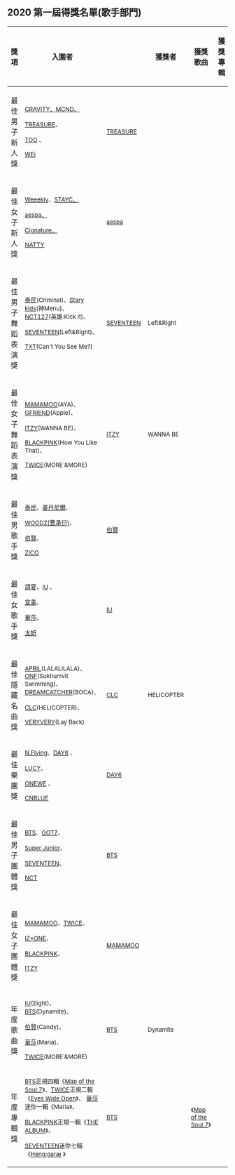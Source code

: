 {{Multiple issues|
{{Notability Unreferenced|time=2020-12-24T05:12:31+00:00}}
{{Unreferenced|time=2020-12-24T05:12:31+00:00}}
}}
== 2020 第一屆得獎名單(歌手部門) ==
{| class="wikitable"
|+
!獎項
!入圍者
! rowspan="13" |
!獲獎者
!獲獎歌曲
!獲獎專輯
|-
!最佳男子新人獎
|<small>[[CRAVITY|CRAVITY、]]</small><small>[[MCND_(男子組合)|MCND、]]</small>

<small>[[Treasure_(組合)|TREASURE]]、</small>

<small>[[TOO|TOO]] 、</small>

<small>[[WEi|WEi]]</small>
|<small>[[Treasure_(組合)|TREASURE]]</small>
! rowspan="2" |
! rowspan="11" |
|-
!最佳女子新人獎
|<small>[[Weeekly|Weeekly]]、</small><small>[[STAYC|STAYC、]]</small>

<small>[[Aespa|aespa、]]</small>

<small>[[Cignature|Cignature、]]</small>

<small>[[NATTY|NATTY]]</small>
|  <small>[[aespa|aespa]]</small>
|-
!最佳男子舞蹈表演獎
|<small>[[泰民|泰民]](Criminal)、</small><small>[[Stray_Kids|Stary kids]](神Menu)、</small> 
<small>[[NCT_127|NCT127]](英雄:Kick it)、</small>

<small>[[Seventeen_(組合)|SEVENTEEN]](Left&Right)、</small>

<small>[[TXT_(組合)|TXT]](Can't You See Me?)</small>
|<small>[[Seventeen_(組合)|SEVENTEEN]]</small>
|<small>Left&Right</small>
|-
!最佳女子舞蹈表演獎
|<small>[[MAMAMOO|MAMAMOO]](AYA)、</small><small>[[GFRIEND|GFRIEND]](Apple)、</small>

<small>[[ITZY|ITZY]](WANNA BE)、</small>

<small>[[BLACKPINK|BLACKPINK]](How You Like That)、</small>

<small>[[TWICE|TWICE]](MORE˙&MORE)</small>
|<small>[[ITZY|ITZY]]</small>
|<small>WANNA BE</small>
|-
!最佳男歌手獎
|[[泰民|<small>泰民</small>]]<small>、</small><small>[[姜丹尼爾|姜丹尼爾]]、</small>

<small>[[曹承衍|WOODZ(曹承衍)]]、</small>

<small>[[伯賢|伯賢]]、</small>

<small>[[Zico_(歌手)|ZICO]]</small>
|<small>[[伯賢|伯賢]]</small>
! rowspan="2" |
|-
!最佳女歌手獎
|[[請夏|<small>請夏</small>]]<small>、</small><small>[[IU_(歌手)|IU]] 、</small>

<small>[[宣美|宣美]]、</small>

<small>[[華莎|華莎]]、</small>

<small>[[太妍|太妍]]</small>
|[[IU_(歌手)|<small>IU</small>]]
|-
!最佳隱藏名曲獎
|<small>[[APRIL_(女子團體)|APRIL]](LALALILALA)、</small><small>[[ONF|ONF]](Sukhumvit Swimming)、</small>
<small>[[Dreamcatcher|DREAMCATCHER]](BOCA)、</small>

<small>[[CLC|CLC]](HELICOPTER)、</small>

<small>[[VERIVERY|VERYVERY]](Lay Back)</small>
|<small>[[CLC|CLC]]</small>
|<small>HELICOPTER</small>
|-
!最佳樂團獎
|<small>[[N.Flying|N.Flying]]、</small><small>[[DAY6|DAY6]] 、</small>

<small>[[LUCY_(樂團)|LUCY]]、</small>

<small>[[ONEWE|ONEWE]] 、</small>

<small>[[CNBLUE|CNBLUE]]</small>
|<small>[[DAY6|DAY6]]</small>
! rowspan="3" |
|-
!最佳男子團體獎
|[[防彈少年團|<small>BTS</small>]]<small>、</small><small>[[GOT7|GOT7]]、</small>

<small>[[Super_Junior|Super Junior]]、</small>

<small>[[Seventeen_(組合)|SEVENTEEN]]、</small>

<small>[[NCT|NCT]]</small>
|[[防彈少年團|<small>BTS</small>]]
|-
!最佳女子團體獎
|<small>[[MAMAMOO|MAMAMOO]]、</small><small>[[TWICE|TWICE]]、</small>

<small>[[IZ*ONE|IZ*ONE]]、</small>

<small>[[BLACKPINK|BLACKPINK]]、</small>

<small>[[ITZY|ITZY]]</small>
|<small>[[MAMAMOO|MAMAMOO]]</small>
|-
!年度歌曲獎
|<small>[[IU_(歌手)|IU]](Eight)、</small><small>[[防彈少年團|BTS]](Dynamite)、</small>

<small>[[伯賢|伯賢]](Candy)、</small>

<small>[[華莎|華莎]](Maria)、</small>

<small>[[TWICE|TWICE]](MORE˙&MORE)</small>
|<small>[[防彈少年團|BTS]]</small>
|<small>Dynamite</small>
|-
!年度專輯獎
|<small>[[防彈少年團|BTS]]正規四輯《[[Map_of_the_Soul:_7|Map of the Soul:7]]》、</small><small>[[TWICE|TWICE]]正規二輯《[[Eyes_wide_open|Eyes Wide Open]]》、</small>
<small>[[華莎|華莎]]迷你一輯《Maria》、</small>

<small>[[BLACKPINK|BLACKPINK]]正規一輯《[[THE_ALBUM_(BLACKPINK專輯)|THE ALBUM]]》、</small>

<small>[[Seventeen_(組合)|SEVENTEEN]]迷你七輯《[[Heng:garæ|Heng:garæ]] 》</small>
|<small>[[防彈少年團|BTS]]</small>
!
|<small>《[[Map_of_the_Soul:_7|Map of the Soul:7]]》</small>
|}